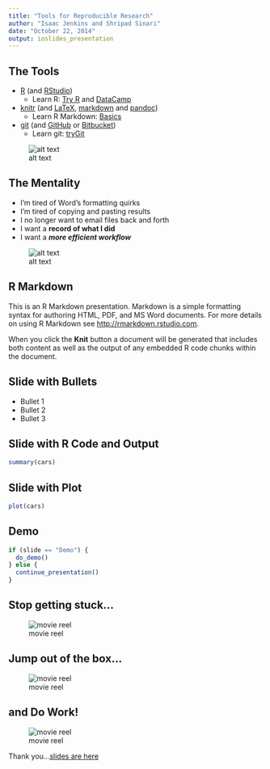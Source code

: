 ```yaml
---
title: "Tools for Reproducible Research"
author: "Isaac Jenkins and Shripad Sinari"
date: "October 22, 2014"
output: ioslides_presentation
---
```


## The Tools

- [R](http://www.r-project.org/) 
  (and [RStudio](http://www.rstudio.com/))
    - Learn R: [Try R](http://tryr.codeschool.com/) and 
      [DataCamp](https://www.datacamp.com/)
- [knitr](http://yihui.name/knitr/) 
  (and [LaTeX](http://www.latex-project.org/), 
  [markdown](http://daringfireball.net/projects/markdown/syntax) 
  and [pandoc](http://johnmacfarlane.net/pandoc/))
    - Learn R Markdown: [Basics](http://rmarkdown.rstudio.com/)
- [git](http://git-scm.com/book/en/Getting-Started-Git-Basics) 
  (and [GitHub](https://github.com/about) or 
  [Bitbucket](https://bitbucket.org/features))
    - Learn git: [tryGit](https://try.github.io/)
    
![alt text](http://www.thegreenhead.com/imgs/xl/giant-swiss-army-knife-xl.jpg)

## The Mentality

- I'm tired of Word's formatting quirks
- I'm tired of copying and pasting results
- I no longer want to email files back and forth
- I want a __record of what I did__
- I want a ___more efficient workflow___

![alt text](http://nmsp6.files.wordpress.com/2014/01/borat-thumbs-up.jpg)

## R Markdown

This is an R Markdown presentation. Markdown is a simple formatting syntax for authoring HTML, PDF, and MS Word documents. For more details on using R Markdown see <http://rmarkdown.rstudio.com>.

When you click the **Knit** button a document will be generated that includes both content as well as the output of any embedded R code chunks within the document.

## Slide with Bullets

- Bullet 1
- Bullet 2
- Bullet 3

## Slide with R Code and Output

```r
summary(cars)
```

## Slide with Plot

```r
plot(cars)
```

## Demo

```r
if (slide == "Demo") {
  do_demo()
} else {
  continue_presentation()
}
```

## Stop getting stuck...

![movie reel](http://i.giphy.com/jVQTFvl8HbEOI.gif)

## Jump out of the box...

![movie reel](http://i.giphy.com/hkC9qHkrrfdqE.gif)

## and Do Work!

![movie reel](http://i.giphy.com/ue5ZwFCaxy64M.gif)

Thank you...[slides are here](https://github.com/icj/reproducible_talk/tree/master/slides)
